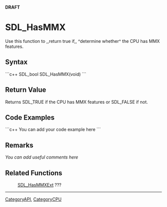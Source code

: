 <!-- pragma section-numbers off -->
<!-- pragma disable-camelcase -->
'''DRAFT'''

= SDL_HasMMX =
Use this function to ,,return true if,, ^determine whether^ the CPU has MMX features.


== Syntax ==
```c++
SDL_bool SDL_HasMMX(void)
```

== Return Value ==
Returns SDL_TRUE if the CPU has MMX features or SDL_FALSE if not. 

== Code Examples ==
```c++
You can add your code example here
```

== Remarks ==
''You can add useful comments here''

== Related Functions ==
:[[SDL_HasMMXExt]] ???

----
[[CategoryAPI]], [[CategoryCPU]]
